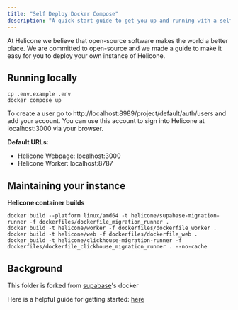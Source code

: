 ```yaml
---
title: "Self Deploy Docker Compose"
description: "A quick start guide to get you up and running with a self-hosted instance of Helicone."
---
```


At Helicone we believe that open-source software makes the world a better place. We are committed to open-source and we made a guide to make it easy for you to deploy your own instance of Helicone.

## Running locally

```
cp .env.example .env
docker compose up
```

<Note>
  To create a user go to http://localhost:8989/project/default/auth/users and
  add your account. You can use this account to sign into Helicone at
  localhost:3000 via your browser.
</Note>

**Default URLs:**

- Helicone Webpage: localhost:3000
- Helicone Worker: localhost:8787

## Maintaining your instance

**Helicone container builds**

```
docker build --platform linux/amd64 -t helicone/supabase-migration-runner -f dockerfiles/dockerfile_migration_runner .
docker build -t helicone/worker -f dockerfiles/dockerfile_worker .
docker build -t helicone/web -f dockerfiles/dockerfile_web .
docker build -t helicone/clickhouse-migration-runner -f dockerfiles/dockerfile_clickhouse_migration_runner . --no-cache
```

## Background

This folder is forked from [supabase](https://github.com/supabase/supabase/tree/master/docker)'s docker

Here is a helpful guide for getting started: [here](https://supabase.com/docs/guides/self-hosting/docker)
